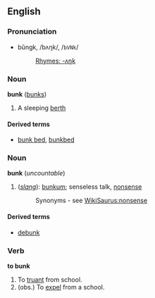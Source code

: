 ==English==
===Pronunciation===
*bŭngk, /bʌŋk/, /<tt>bVNk</tt>/
*:[[Rhymes:English:-ʌŋk|Rhymes: -ʌŋk]]

===Noun===
'''bunk''' ([[bunks]])

#A sleeping [[berth]]

====Derived terms====
*[[bunk bed]], [[bunkbed]]

===Noun===
'''bunk''' (''uncountable'')

#(''[[slang]]''): [[bunkum]]; senseless talk, [[nonsense]]
#:Synonyms - see [[WikiSaurus:nonsense]]

====Derived terms====
*[[debunk]]

===Verb===
'''to bunk'''

#To [[truant]] from school.
#(obs.) To [[expel]] from a school.
